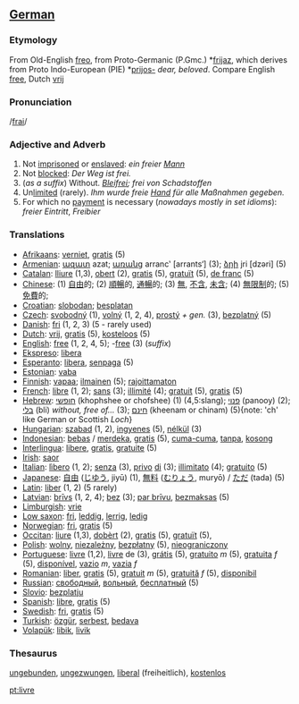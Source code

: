 ==[[German]]==
===Etymology===

From Old-English [[freo]], from Proto-Germanic (P.Gmc.) *[[frijaz]], which derives from Proto Indo-European (PIE) *[[prijos-]] ''dear, beloved''.
Compare English [[free]], Dutch [[vrij]]

===Pronunciation===
/[[Pronunciation guide|frai]]/
===Adjective and Adverb===
# Not [[imprisoned]] or [[enslaved]]: ''ein freier [[Mann]]''
# Not [[blocked]]: ''Der Weg ist frei.''
# (''as a suffix'') Without. ''[[Blei]]frei; frei von Schadstoffen''
# Un[[limit]]ed (rarely). ''Ihm wurde freie [[Hand]] für alle Maßnahmen gegeben.''
# For which no [[payment]] is necessary (''nowadays mostly in set idioms''): ''freier Eintritt'', ''Freibier''

===Translations===
*[[Afrikaans]]: [[verniet]], [[gratis]] (5)
*[[Armenian]]: [[ազատ]] azat; [[առանց]] arranc‛ [arrants‘] (3); [[ձրի]] jri [dzəri] (5)
*[[Catalan]]: [[lliure]] (1,3), [[obert]] (2), [[gratis]] (5), [[gratuït]] (5), [[de franc]] (5)
*[[Chinese]]: (1) [[自由]]的; (2) [[順暢]]的, [[通暢]]的; (3) [[無]], [[不含]], [[未含]]; (4) [[無限制]]的; (5) [[免費]]的;
*[[Croatian]]: [[slobodan]]; [[besplatan]]
*[[Czech]]: [[svobodný]] (1), [[volný]] (1, 2, 4), [[prostý]] ''+ gen.'' (3), [[bezplatný]] (5)
*[[Danish]]: [[fri]] (1, 2, 3) (5 - rarely used)
*[[Dutch]]: [[vrij]], [[gratis]] (5), [[kosteloos]] (5)
*[[English]]: [[free]] (1, 2, 4, 5); -[[free]] (3) (''suffix'')
*[[Ekspreso]]: [[libera]]
*[[Esperanto]]: [[libera]], [[senpaga]] (5)
*[[Estonian]]: [[vaba]]
*[[Finnish]]: [[vapaa]]; [[ilmainen]] (5); [[rajoittamaton]]
*[[French]]: [[libre]] (1, 2); [[sans]] (3); [[illimité]] (4); [[gratuit]] (5), [[gratis]] (5)
*[[Hebrew]]: [[חופשי]] (khophshee or chofshee) (1) (4,5:slang); [[פנוי]] (panooy) (2); [[בלי]] (bli) ''without, free of...'' (3); [[חינם]] (kheenam or chinam) (5){note: 'ch' like German or Scottish ''Loch''}
*[[Hungarian]]: [[szabad]] (1, 2), [[ingyenes]] (5), [[nélkül]] (3)
*[[Indonesian]]: [[bebas]] / [[merdeka]], [[gratis]] (5), [[cuma-cuma]], [[tanpa]], [[kosong]]
*[[Interlingua]]: [[libere]], [[gratis]], [[gratuite]] (5)
*[[Irish]]: [[saor]]
*[[Italian]]: [[lìbero]] (1, 2); [[senza]] (3), [[privo]] [[di]] (3); [[illimitato]] (4); [[gratuito]] (5)
*[[Japanese]]: [[自由]] ([[じゆう]], jiyū) (1), [[無料]] ([[むりょう]], muryō) / [[ただ]] (tada) (5)
*[[Latin]]: [[liber]] (1, 2) (5 rarely)
*[[Latvian]]: [[brīvs]] (1, 2, 4); [[bez]] (3); [[par brīvu]], [[bezmaksas]] (5)
*[[Limburgish]]: [[vrie]]
*[[Low saxon]]: [[fri]], [[leddig]], [[lerrig]], [[ledig]]
*[[Norwegian]]: [[fri]], [[gratis]] (5)
*[[Occitan]]: [[liure]] (1,3), [[dobèrt]] (2), [[gratis]] (5), [[gratuït]] (5), 
*[[Polish]]: [[wolny]], [[niezależny]], [[bezpłatny]] (5), [[nieograniczony]]
*[[Portuguese]]: [[livre]] (1,2), [[livre]] de (3), [[grátis]] (5), [[gratuito]] ''m'' (5), [[gratuita]] ''f'' (5), [[disponível]], [[vazio]] ''m'', [[vazia]] ''f''
*[[Romanian]]: [[liber]], [[gratis]] (5), [[gratuit]] ''m'' (5), [[gratuită]] ''f'' (5), [[disponibil]]
*[[Russian]]: [[свободный]], [[вольный]], [[бесплатный]] (5)
*[[Slovio]]: [[bezplatju]]
*[[Spanish]]: [[libre]], [[gratis]] (5)
*[[Swedish]]: [[fri]], [[gratis]] (5)
*[[Turkish]]: [[özgür]], [[serbest]], [[bedava]]
*[[Volapük]]: [[libik]], [[livik]]

===Thesaurus===

[[ungebunden]], [[ungezwungen]], [[liberal]] (freiheitlich), [[kostenlos]]

[[pt:livre]]